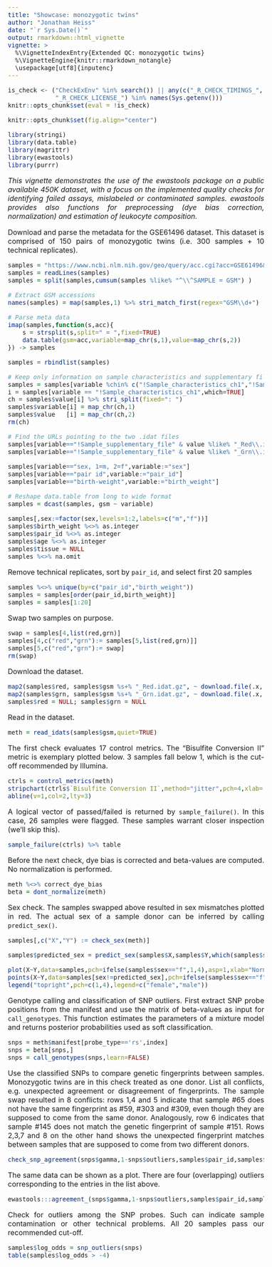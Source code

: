 ```yaml
---
title: "Showcase: monozygotic twins"
author: "Jonathan Heiss"
date: "`r Sys.Date()`"
output: rmarkdown::html_vignette
vignette: >
  %\VignetteIndexEntry{Extended QC: monozygotic twins}
  %\VignetteEngine{knitr::rmarkdown_notangle}
  \usepackage[utf8]{inputenc}
---
```


<style>
body{ font-size: 12pt; text-align: justify; }
p.caption {text-align: justify; font-style: italic; margin-left: 8mm;}
</style>


```r
is_check <- ("CheckExEnv" %in% search()) || any(c("_R_CHECK_TIMINGS_",
             "_R_CHECK_LICENSE_") %in% names(Sys.getenv()))
knitr::opts_chunk$set(eval = !is_check)
```

```r
knitr::opts_chunk$set(fig.align="center")
```

```r
library(stringi)
library(data.table)
library(magrittr)
library(ewastools)
library(purrr)
```

*This vignette demonstrates the use of the ewastools package on a public available 450K dataset, with a focus on the implemented quality checks for identifying failed assays, mislabeled or contaminated samples. ewastools provides also functions for preprocessing (dye bias correction, normalization) and estimation of leukocyte composition.*

Download and parse the metadata for the GSE61496 dataset. This dataset is comprised of 150 pairs of monozygotic twins (i.e. 300 samples + 10 technical replicates).

```r
samples = "https://www.ncbi.nlm.nih.gov/geo/query/acc.cgi?acc=GSE61496&targ=gsm&form=text&view=brief"
samples = readLines(samples)
samples = split(samples,cumsum(samples %like% "^\\^SAMPLE = GSM") )

# Extract GSM accessions
names(samples) = map(samples,1) %>% stri_match_first(regex="GSM\\d+")

# Parse meta data
imap(samples,function(s,acc){
	s = strsplit(s,split=" = ",fixed=TRUE)	
	data.table(gsm=acc,variable=map_chr(s,1),value=map_chr(s,2))
}) -> samples

samples = rbindlist(samples)

# Keep only information on sample characteristics and supplementary files
samples = samples[variable %chin% c("!Sample_characteristics_ch1","!Sample_supplementary_file")]
i = samples[variable == "!Sample_characteristics_ch1",which=TRUE]
ch = samples$value[i] %>% stri_split(fixed=": ")
samples$variable[i] = map_chr(ch,1)
samples$value   [i] = map_chr(ch,2)
rm(ch)

# Find the URLs pointing to the two .idat files
samples[variable=="!Sample_supplementary_file" & value %like% "_Red\\.idat",variable:="red"]
samples[variable=="!Sample_supplementary_file" & value %like% "_Grn\\.idat",variable:="grn"]

samples[variable=="sex, 1=m, 2=f",variable:="sex"]
samples[variable=="pair id",variable:="pair_id"]
samples[variable=="birth-weight",variable:="birth_weight"]

# Reshape data.table from long to wide format
samples = dcast(samples, gsm ~ variable)

samples[,sex:=factor(sex,levels=1:2,labels=c("m","f"))]
samples$birth_weight %<>% as.integer
samples$pair_id %<>% as.integer
samples$age %<>% as.integer
samples$tissue = NULL
samples %<>% na.omit

```

Remove technical replicates, sort by `pair_id`, and select first 20 samples
```r
samples %<>% unique(by=c("pair_id","birth_weight"))
samples = samples[order(pair_id,birth_weight)]
samples = samples[1:20]
```

Swap two samples on purpose.
```r
swap = samples[4,list(red,grn)]
samples[4,c("red","grn"):= samples[5,list(red,grn)]]
samples[5,c("red","grn"):= swap]
rm(swap)
```

Download the dataset.
```r
map2(samples$red, samples$gsm %s+% "_Red.idat.gz", ~ download.file(.x,.y) )
map2(samples$grn, samples$gsm %s+% "_Grn.idat.gz", ~ download.file(.x,.y) )
samples$red = NULL; samples$grn = NULL
```

Read in the dataset.
```r
meth = read_idats(samples$gsm,quiet=TRUE)
```

The first check evaluates 17 control metrics. The "Bisulfite Conversion II" metric is exemplary plotted below. 3 samples fall below 1, which is the cut-off recommended by Illumina.
```r
ctrls = control_metrics(meth)
stripchart(ctrls$`Bisulfite Conversion II`,method="jitter",pch=4,xlab='Bisulfite Conversion II',xlim=c(0,10))
abline(v=1,col=2,lty=3)
```

A logical vector of passed/failed is returned by `sample_failure()`. In this case, 26 samples were flagged. These samples warrant closer inspection (we'll skip this).
```r
sample_failure(ctrls) %>% table
```

Before the next check, dye bias is corrected and beta-values are computed. No normalization is performed.
```r
meth %<>% correct_dye_bias
beta = dont_normalize(meth)
```

Sex check. The samples swapped above resulted in sex mismatches plotted in red. The actual sex of a sample donor can be inferred by calling `predict_sex()`.
```r
samples[,c("X","Y") := check_sex(meth)]

samples$predicted_sex = predict_sex(samples$X,samples$Y,which(samples$sex=='m'),which(samples$sex=='f'))

plot(X~Y,data=samples,pch=ifelse(samples$sex=="f",1,4),asp=1,xlab="Normalized X chromosome intensities",ylab="Normalized Y chromosome intensities")
points(X~Y,data=samples[sex!=predicted_sex],pch=ifelse(samples$sex=="f",1,3),col=2)
legend("topright",pch=c(1,4),legend=c("female","male"))
```

Genotype calling and classification of SNP outliers. First extract SNP probe positions from the manifest and use the matrix of beta-values as input for `call_genotypes`. This function estimates the parameters of a mixture model and returns posterior probabilities used as soft classification.
```r
snps = meth$manifest[probe_type=='rs',index]
snps = beta[snps,]
snps = call_genotypes(snps,learn=FALSE)
```

Use the classified SNPs to compare genetic fingerprints between samples. Monozygotic twins are in this check treated as one donor. List all conflicts, e.g. unexpected agreement or disagreement of fingerprints. The sample swap resulted in 8 conflicts: rows 1,4 and 5 indicate that sample #65 does not have the same fingerprint as #59, #303 and #309, even though they are supposed to come from the same donor. Analogously, row 6 indicates that sample #145 does not match the genetic fingerprint of sample #151. Rows 2,3,7 and 8 on the other hand shows the unexpected fingerprint matches between samples that are supposed to come from two different donors.
```r
check_snp_agreement(snps$gamma,1-snps$outliers,samples$pair_id,samples$gsm)
```

The same data can be shown as a plot. There are four (overlapping) outliers corresponding to the entries in the list above.

```r
ewastools:::agreement_(snps$gamma,1-snps$outliers,samples$pair_id,samples$gsm,names=c("Unrelated","Twins"))
```

Check for outliers among the SNP probes. Such can indicate sample contamination or other technical problems. All 20 samples pass our recommended cut-off.
```r
samples$log_odds = snp_outliers(snps)
table(samples$log_odds > -4)
```

